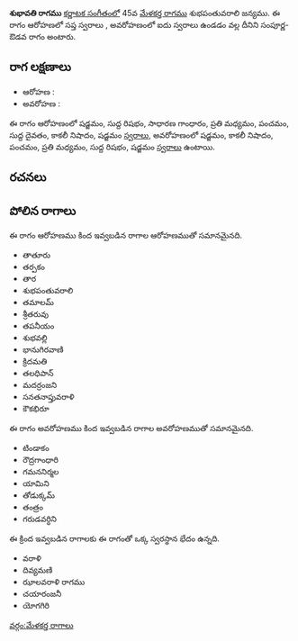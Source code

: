 {{Infobox ragam
	| name          	= శుభావతి
	| synonym	    	= 
	| mela          	= 
	| chakra        	= 
	| janaka        	= 
	| type          	= సంపూర్ణ-ఔడవ
	| arohanam      	= {{svaraC|S|R1|G2|M2|P|D1|N3|S'}} 
	| avarohanam    	= {{svaraC|S'|N3|P|M2|R1|S}}
	| jeeva         	=
	| chhaya        	=
	| nyasa         	=
	| vishesha      	= 
	| equivalent  		= 
}}
{{కర్ణాటక సంగీత రాగాలు}}
'''శుభావతి రాగము''' [[కర్ణాటక సంగీతం]]లో 45వ [[మేళకర్త రాగము]] శుభపంతువరాలి జన్యము.  ఈ రాగం ఆరోహణలో సప్త స్వరాలు , అవరోహణంలో ఐదు స్వరాలు ఉండడం వల్ల దీనిని సంపూర్ణ-ఔడవ రాగం అంటారు.


==రాగ లక్షణాలు==


* ఆరోహణ : {{svaraC|S|R1|G2|M2|P|D1|N3|S'}} 
* అవరోహణ : {{svaraC|S'|N3|P|M2|R1|S}}

ఈ రాగం ఆరోహణంలో షడ్జమం, సుద్ద రిషభం, సాధారణ గాంధారం, ప్రతి మధ్యమం, పంచమం, సుద్ద దైవతం, కాకలీ నిషాదం, షడ్జమం [[స్వరాలు]], అవరోహణంలో షడ్జమం, కాకలీ నిషాదం, పంచమం, ప్రతి మధ్యమం, సుద్ద రిషభం, షడ్జమం [[స్వరాలు]] ఉంటాయి.

==రచనలు==



==పోలిన రాగాలు==
ఈ రాగం ఆరోహణము కింద ఇవ్వబడిన రాగాల ఆరోహణముతో సమానమైనది.
* తాతూరు
* తర్పకం
* తార
* శుభపంతువరాలి
* తమాలమ్
* శ్రీతరువు
* తపనీయం
* శుభవల్లి
* భానుగిరవాణి
* క్రిదమతి
* తలధిపాన్
* మదర్రంజని
* సనతనాప్తువరాళి
* కౌకభిరూ

ఈ రాగం అవరోహణము కింద ఇవ్వబడిన రాగాల అవరోహణముతో సమానమైనది.
* టిండాకం
* రౌద్రగాంధారి
* గమననిర్మల
* యామిని
* తోడుక్కమ్
* తంత్రం
* గరుడవర్ధిని

ఈ క్రింద ఇవ్వబడిన రాగాలకు ఈ రాగంతో ఒక్క స్వరస్థాన భేదం ఉన్నది.
* వరాళి
* దివ్యమణి
* ఝాలవరాళి రాగము
* చయారంజనీ
* యోగగిరి



[[వర్గం:మేళకర్త రాగాలు]]